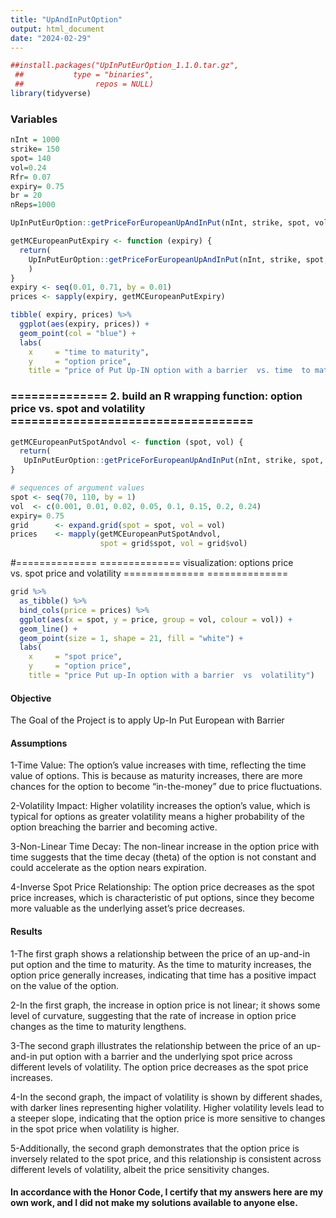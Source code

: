 ---
title: "UpAndInPutOption"
output: html_document
date: "2024-02-29"
---

```{r }
##install.packages("UpInPutEurOption_1.1.0.tar.gz",
 ##           type = "binaries",
 ##                repos = NULL)
library(tidyverse)
```

### Variables
```{r }
nInt = 1000
strike= 150
spot= 140
vol=0.24
Rfr= 0.07
expiry= 0.75
br = 20
nReps=1000

```


```{r }
UpInPutEurOption::getPriceForEuropeanUpAndInPut(nInt, strike, spot, vol, Rfr, expiry, br, nReps)

```

```{r }
getMCEuropeanPutExpiry <- function (expiry) {
  return(
    UpInPutEurOption::getPriceForEuropeanUpAndInPut(nInt, strike, spot, vol, Rfr, expiry, br, nReps)
    )
}
expiry <- seq(0.01, 0.71, by = 0.01)
prices <- sapply(expiry, getMCEuropeanPutExpiry)
```


```{r}

tibble( expiry, prices) %>%
  ggplot(aes(expiry, prices)) +
  geom_point(col = "blue") +
  labs(
    x     = "time to maturity",
    y     = "option price",
    title = "price of Put Up-IN option with a barrier  vs. time  to maturity")

```

### ============== 2. build an R wrapping function: option price vs. spot and volatility ===================================

```{r }
getMCEuropeanPutSpotAndvol <- function (spot, vol) {
  return(
   UpInPutEurOption::getPriceForEuropeanUpAndInPut(nInt, strike, spot, vol, Rfr, expiry, br, nReps))
}

# sequences of argument values
spot <- seq(70, 110, by = 1)
vol  <- c(0.001, 0.01, 0.02, 0.05, 0.1, 0.15, 0.2, 0.24)
expiry= 0.75
grid      <- expand.grid(spot = spot, vol = vol)
prices    <- mapply(getMCEuropeanPutSpotAndvol,
                    spot = grid$spot, vol = grid$vol)
```

#============== ==============  visualization: options price vs. spot price and volatility ============== ============== 
```{r }
grid %>%
  as_tibble() %>%
  bind_cols(price = prices) %>%
  ggplot(aes(x = spot, y = price, group = vol, colour = vol)) +
  geom_line() +
  geom_point(size = 1, shape = 21, fill = "white") +
  labs(
    x     = "spot price",
    y     = "option price",
    title = "price Put up-In option with a barrier  vs  volatility")
```


#### Objective
The Goal of the Project is to apply Up-In Put European with Barrier


#### Assumptions  
1-Time Value: The option's value increases with time, reflecting the time value of options. This is because as maturity increases, there are more chances for the option to become "in-the-money" due to price fluctuations.

2-Volatility Impact: Higher volatility increases the option's value, which is typical for options as greater volatility means a higher probability of the option breaching the barrier and becoming active.

3-Non-Linear Time Decay: The non-linear increase in the option price with time suggests that the time decay (theta) of the option is not constant and could accelerate as the option nears expiration.

4-Inverse Spot Price Relationship: The option price decreases as the spot price increases, which is characteristic of put options, since they become more valuable as the underlying asset's price decreases.

#### Results

1-The first graph shows a relationship between the price of an up-and-in put option and the time to maturity. As the time to maturity increases, the option price generally increases, indicating that time has a positive impact on the value of the option.

2-In the first graph, the increase in option price is not linear; it shows some level of curvature, suggesting that the rate of increase in option price changes as the time to maturity lengthens.

3-The second graph illustrates the relationship between the price of an up-and-in put option with a barrier and the underlying spot price across different levels of volatility. The option price decreases as the spot price increases.

4-In the second graph, the impact of volatility is shown by different shades, with darker lines representing higher volatility. Higher volatility levels lead to a steeper slope, indicating that the option price is more sensitive to changes in the spot price when volatility is higher.

5-Additionally, the second graph demonstrates that the option price is inversely related to the spot price, and this relationship is consistent across different levels of volatility, albeit the price sensitivity changes.


#### In accordance with the Honor Code, I certify that my answers here are my own work, and I  did not make my solutions available to anyone else.




